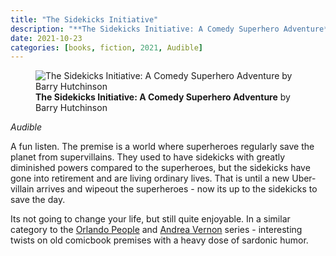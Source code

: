 ```yaml
---
title: "The Sidekicks Initiative"
description: "**The Sidekicks Initiative: A Comedy Superhero Adventure** by Barry Hutchinson"
date: 2021-10-23
categories: [books, fiction, 2021, Audible]
---
```

![**The Sidekicks Initiative: A Comedy Superhero Adventure** by Barry Hutchinson](sidekicks-initiative.jpg){fig-align="left"}

*Audible*

A fun listen. The premise is a world where superheroes regularly save the planet
from supervillains. They used to have sidekicks with greatly diminished powers
compared to the superheroes, but the sidekicks have gone into retirement and
are living ordinary lives. That is until a new Uber-villain arrives and wipeout
the superheroes - now its up to the sidekicks to save the day.

Its not going to change your life, but still quite enjoyable. In a similar category
to the [Orlando People](../2021-10-10-orlando-people/index.qmd) and
[Andrea Vernon](../2018-05-30-andrea-vernon-and-cup/index.qmd) series - interesting twists on old
comicbook premises with a heavy dose of sardonic humor.